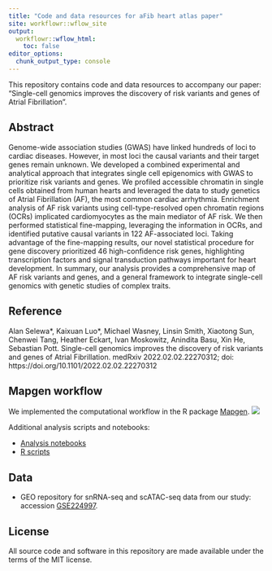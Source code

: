 ```yaml
---
title: "Code and data resources for aFib heart atlas paper"
site: workflowr::wflow_site
output:
  workflowr::wflow_html:
    toc: false
editor_options:
  chunk_output_type: console
---
```


This repository contains code and data resources to accompany our paper:
"Single-cell genomics improves the discovery of risk variants and genes of Atrial Fibrillation".

## Abstract

Genome-wide association studies (GWAS) have linked hundreds of loci to cardiac diseases. However, in most loci the causal variants and their target genes remain unknown. We developed a combined experimental and analytical approach that integrates single cell epigenomics with GWAS to prioritize risk variants and genes. We profiled accessible chromatin in single cells obtained from human hearts and leveraged the data to study genetics of Atrial Fibrillation (AF), the most common cardiac arrhythmia. Enrichment analysis of AF risk variants using cell-type-resolved open chromatin regions (OCRs) implicated cardiomyocytes as the main mediator of AF risk. We then performed statistical fine-mapping, leveraging the information in OCRs, and identified putative causal variants in 122 AF-associated loci. Taking advantage of the fine-mapping results, our novel statistical procedure for gene discovery prioritized 46 high-confidence risk genes, highlighting transcription factors and signal transduction pathways important for heart development. In summary, our analysis provides a comprehensive map of AF risk variants and genes, and a general framework to integrate single-cell genomics with genetic studies of complex traits.

## Reference

Alan Selewa\*, Kaixuan Luo\*, Michael Wasney, Linsin Smith, Xiaotong Sun, Chenwei Tang, Heather Eckart, Ivan Moskowitz, Anindita Basu, Xin He, Sebastian Pott. Single-cell genomics improves the discovery of risk variants and genes of Atrial Fibrillation.
medRxiv 2022.02.02.22270312; doi: https://doi.org/10.1101/2022.02.02.22270312

## Mapgen workflow

We implemented the computational workflow in the R package [Mapgen][Mapgen-link]. 
![](assets/workflow.overview.png)

Additional analysis scripts and notebooks: 

 * [Analysis notebooks][Analysis-git-repo]
 * [R scripts][R-git-repo]

## Data

  * GEO repository for snRNA-seq and scATAC-seq data from our study: accession [GSE224997][GEO-link].

## License

All source code and software in this repository are made available under the terms of the MIT license.


[Mapgen-link]: https://github.com/xinhe-lab/mapgen
[Analysis-git-repo]: https://github.com/xinhe-lab/aFib_heart_atlas_mapgen_paper/tree/main/analysis
[R-git-repo]: https://github.com/xinhe-lab/aFib_heart_atlas_mapgen_paper/tree/main/R
[GEO-link]: https://www.ncbi.nlm.nih.gov/geo/query/acc.cgi?acc=GSE224997


